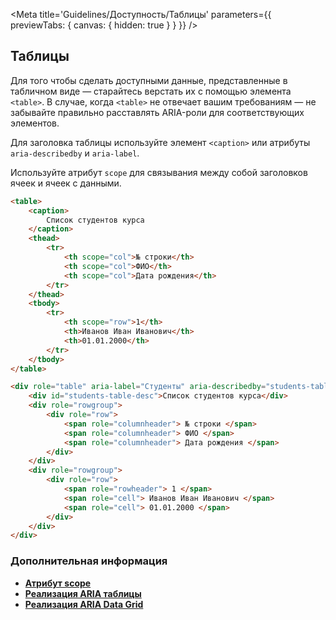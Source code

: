 
<Meta
    title='Guidelines/Доступность/Таблицы'
    parameters={{ previewTabs: { canvas: { hidden: true } } }}
/>

## Таблицы

Для того чтобы сделать доступными данные, представленные в табличном виде — старайтесь верстать их с помощью элемента `<table>`. В случае, когда `<table>` не отвечает вашим требованиям — не забывайте правильно расставлять ARIA-роли для соответствующих элементов.

Для заголовка таблицы используйте элемент `<caption>` или атрибуты `aria-describedby` и `aria-label`.

Используйте атрибут `scope` для связывания между собой заголовков ячеек и ячеек с данными.

```html
<table>
    <caption>
        Список студентов курса
    </caption>
    <thead>
        <tr>
            <th scope="col">№ строки</th>
            <th scope="col">ФИО</th>
            <th scope="col">Дата рождения</th>
        </tr>
    </thead>
    <tbody>
        <tr>
            <th scope="row">1</th>
            <th>Иванов Иван Иванович</th>
            <th>01.01.2000</th>
        </tr>
    </tbody>
</table>
```

```html
<div role="table" aria-label="Студенты" aria-describedby="students-table-desc">
    <div id="students-table-desc">Список студентов курса</div>
    <div role="rowgroup">
        <div role="row">
            <span role="columnheader"> № строки </span>
            <span role="columnheader"> ФИО </span>
            <span role="columnheader"> Дата рождения </span>
        </div>
    </div>
    <div role="rowgroup">
        <div role="row">
            <span role="rowheader"> 1 </span>
            <span role="cell"> Иванов Иван Иванович </span>
            <span role="cell"> 01.01.2000 </span>
        </div>
    </div>
</div>
```

### Дополнительная информация

-   **[Атрибут scope](http://htmlbook.ru/html/th/scope)**
-   **[Реализация ARIA таблицы](https://www.w3.org/TR/2019/NOTE-wai-aria-practices-1.1-20190814/examples/table/table.html)**
-   **[Реализация ARIA Data Grid](https://www.w3.org/TR/2019/NOTE-wai-aria-practices-1.1-20190814/examples/grid/dataGrids.html)**
